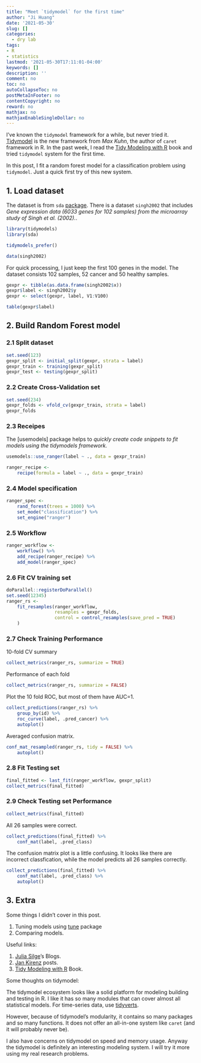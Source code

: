 ```yaml
---
title: "Meet `tidymodel` for the first time"
author: "Ji Huang"
date: '2021-05-30'
slug: []
categories:
  - dry lab
tags:
- R
- statistics
lastmod: '2021-05-30T17:11:01-04:00'
keywords: []
description: ''
comment: no
toc: no
autoCollapseToc: no
postMetaInFooter: no
contentCopyright: no
reward: no
mathjax: no
mathjaxEnableSingleDollar: no
---
```



I've known the `tidymodel` framework for a while, but never tried it. [Tidymodel](https://www.tidymodels.org/) is the new framework from *Max Kuhn*, the author of `caret` framework in R. In the past week, I read the [Tidy Modeling with R](https://www.tmwr.org/) book and tried `tidymodel` system for the first time.

In this post, I fit a random forest model for a classification problem using `tidymodel`. Just a quick first try of this new system.

<!--more-->


## 1. Load dataset

The dataset is from `sda` [package](https://cran.r-project.org/web/packages/sda/index.html). There is a dataset `singh2002` that includes *Gene expression data (6033 genes for 102 samples) from the microarray study of Singh et al. (2002).*.

```r
library(tidymodels)
library(sda)

tidymodels_prefer()

data(singh2002)
```

For quick processing, I just keep the first 100 genes in the model. The dataset consists 102 samples, 52 cancer and 50 healthy samples. 

```r
gexpr <- tibble(as.data.frame(singh2002$x))
gexpr$label <- singh2002$y
gexpr <- select(gexpr, label, V1:V100)
```

```r
table(gexpr$label)
```


## 2. Build Random Forest model

### 2.1 Split dataset

```r
set.seed(123)
gexpr_split <- initial_split(gexpr, strata = label)
gexpr_train <- training(gexpr_split)
gexpr_test <- testing(gexpr_split)
```

### 2.2 Create Cross-Validation set

```r
set.seed(234)
gexpr_folds <- vfold_cv(gexpr_train, strata = label)
gexpr_folds
```

### 2.3 Receipes

The [usemodels] package helps to *quickly create code snippets to fit models using the tidymodels framework.*

```r
usemodels::use_ranger(label ~ ., data = gexpr_train)
```

```r
ranger_recipe <-
    recipe(formula = label ~ ., data = gexpr_train)
```

### 2.4 Model specification

```r
ranger_spec <-
    rand_forest(trees = 1000) %>%
    set_mode("classification") %>%
    set_engine("ranger")
```


### 2.5 Workflow

```r
ranger_workflow <-
    workflow() %>%
    add_recipe(ranger_recipe) %>%
    add_model(ranger_spec)
```


### 2.6 Fit CV training set

```r
doParallel::registerDoParallel()
set.seed(12345)
ranger_rs <-
    fit_resamples(ranger_workflow,
                  resamples = gexpr_folds,
                  control = control_resamples(save_pred = TRUE)
    )

```

### 2.7 Check Training Performance

10-fold CV summary

```r
collect_metrics(ranger_rs, summarize = TRUE)
```
Performance of each fold

```r
collect_metrics(ranger_rs, summarize = FALSE)
```

Plot the 10 fold ROC, but most of them have AUC=1.

```r
collect_predictions(ranger_rs) %>%
    group_by(id) %>%
    roc_curve(label, .pred_cancer) %>%
    autoplot()

```

Averaged confusion matrix.

```r
conf_mat_resampled(ranger_rs, tidy = FALSE) %>%
    autoplot()
```

### 2.8 Fit Testing set

```r
final_fitted <- last_fit(ranger_workflow, gexpr_split)
collect_metrics(final_fitted) 
```

### 2.9 Check Testing set Performance

```r
collect_metrics(final_fitted)
```
All 26 samples were correct.

```r
collect_predictions(final_fitted) %>%
    conf_mat(label, .pred_class)
```

The confusion matrix plot is a little confusing. It looks like there are incorrect classfication, while the model predicts all 26 samples correctly.

```r
collect_predictions(final_fitted) %>%
    conf_mat(label, .pred_class) %>%
    autoplot()
```

## 3. Extra

Some things I didn't cover in this post.

1. Tuning models using [tune](https://github.com/tidymodels/tune) package
2. Comparing models.

Useful links:

1. [Julia Silge](https://juliasilge.com/blog/)'s Blogs.
2. [Jan Kirenz](https://www.kirenz.com/post/2020-12-19-r-tidymodels-housing/) posts.
3. [Tidy Modeling with R](https://www.tmwr.org/) Book.

Some thoughts on tidymodel:

The tidymodel ecosystem looks like a solid platform for modeling building and testing in R. I like it has so many modules that can cover almost all statistical models. For time-series data, use [tidyverts](https://tidyverts.org/).

However, because of tidymodel's modularity, it contains so many packages and so many functions. It does not offer an all-in-one system like `caret` (and it will probably never be). 

I also have concerns on tidymodel on speed and memory usage. Anyway the tidymodel is definitely an interesting modeling system. I will try it more using my real research problems.

